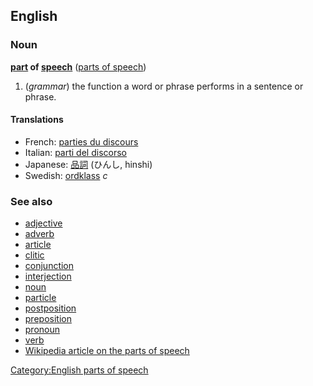 ==English==
===Noun===
'''[[part]] of [[speech]]''' ([[parts of speech]])

#(''grammar'') the function a word or phrase performs in a sentence or phrase. 

====Translations====
*French: [[parties du discours]]
*Italian: [[parti del discorso]]
*Japanese: [[品詞]] (ひんし, hinshi)
*Swedish: [[ordklass]] ''c''

===See also===
*[[adjective]]
*[[adverb]]
*[[article]]
*[[clitic]]
*[[conjunction]]
*[[interjection]]
*[[noun]]
*[[particle]]
*[[postposition]]
*[[preposition]]
*[[pronoun]]
*[[verb]]
*[[w:Part_of_speech|Wikipedia article on the parts of speech]]

[[Category:English parts of speech]]